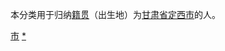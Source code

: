 {{Catnav|頁面分類|各種主題的頁面分類|依中国各省来作的分类|各地中国人|甘肃人}}
{{Catnav|頁面分類|人物|各國人物|中国人|各地中国人|甘肃人}}

本分类用于归纳[[籍贯|籍贯]]（出生地）为[[甘肃省|甘肃省]][[定西市|定西市]]的人。

[[Category:甘肃人|市]]
[[Category:定西|*]]